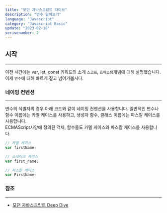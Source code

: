 ```yaml
---
title: "모던 자바스크립트 다이브"
description: "변수 알아보기"
language: "Javascript"
category: "Javascript Basic"
update: "2023-02-18"
serisenumber: 2
---
```

## 시작
---
이전 시간에는 var, let, const 키워드의 소개 `스코프`, `호이스팅`개념에 대해 설명했습니다. 이제 `변수`에 대해 빠르게 짚고 넘어가봅시다.

### 네이밍 컨벤션
---
변수의 식별자의 경우 아래 코드와 같이 네이밍 컨벤션을 사용합니다. 일반적인 변수나 함수 이름에는 카멜 케이스를 사용하고, 생성자 함수, 클래스 이름에는 파스칼 케이스를 사용합니다.  
ECMAScript사양에 정의된 객체, 함수들도 카멜 케이스와 파스칼 케이스를 사용합니다.
```js
// 카멜 케이스
var firstName;

// 스네이크 케이스
var first_name;

// 파스칼 케이스
var FirstName;
```
### 참조
---
- [모던 자바스크립트 Deep Dive](https://www.aladin.co.kr/shop/wproduct.aspx?ItemId=251552545)
